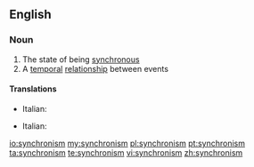 ==English==

===Noun===
{{wikipedia}}
{{en-noun|-}}

# The state of being [[synchronous]]
# A [[temporal]] [[relationship]] between events

====Translations====
{{trans-top|state of being synchronous}}
* Italian: {{t+|it|sincronismo|m}} 
{{trans-mid}}
{{trans-bottom}}
{{trans-top|a temporal relationship between events}}
* Italian: {{t+|it|sincronismo|m}} 
{{trans-mid}}
{{trans-bottom}}

[[io:synchronism]]
[[my:synchronism]]
[[pl:synchronism]]
[[pt:synchronism]]
[[ta:synchronism]]
[[te:synchronism]]
[[vi:synchronism]]
[[zh:synchronism]]